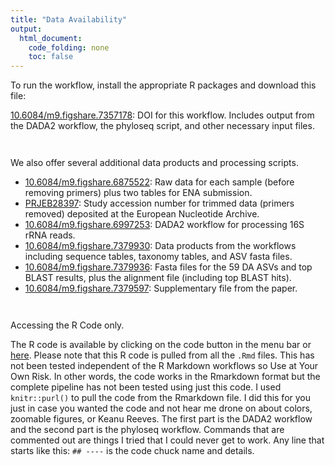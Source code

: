 ```yaml
---
title: "Data Availability"
output:
  html_document:
    code_folding: none
    toc: false
---
```


<p id = "steel">
To run the workflow, install the appropriate R packages and download this file:
</p>

[10.6084/m9.figshare.7357178](https://doi.org/10.6084/m9.figshare.7357178){target="_new"}: DOI for this workflow. Includes output from the DADA2 workflow, the phyloseq script, and other necessary input files.

<div style="padding-top: 1em"></div>

<p id = "steel">
We also offer several additional data products and processing scripts.
</p>


* [10.6084/m9.figshare.6875522](https://doi.org/10.6084/m9.figshare.6875522){target="_new"}: Raw data for each sample (before removing primers) plus two tables for ENA submission.
* [PRJEB28397](https://www.ebi.ac.uk/ena/browser/view/PRJEB28397){target="_new"}: Study accession number for trimmed data (primers removed)  deposited at the European Nucleotide Archive.
* [10.6084/m9.figshare.6997253](https://doi.org/10.6084/m9.figshare.6997253){target="_new"}: DADA2 workflow for processing 16S rRNA reads.
* [10.6084/m9.figshare.7379930](https://doi.org/10.6084/m9.figshare.7379930){target="_new"}: Data products from the workflows including sequence tables, taxonomy tables, and ASV fasta files.
* [10.6084/m9.figshare.7379936](https://doi.org/10.6084/m9.figshare.7379936){target="_new"}: Fasta files for the 59 DA ASVs and top BLAST results, plus the alignment file (including top BLAST hits).
* [10.6084/m9.figshare.7379597](https://doi.org/10.6084/m9.figshare.7379597){target="_new"}: Supplementary file from the paper.

<div style="padding-top: 1em"></div>

<p id = "steel">
Accessing the R Code only.
</p>

The  R code is available by clicking on the code button in the menu bar or [here](raw_code.txt). Please note that this  R code is pulled from all the `.Rmd` files. This has not been tested independent of the R Markdown workflows so <span class="paper">Use at Your Own Risk</span>. In other words, the code works in the Rmarkdown format but the complete pipeline has not been tested using just this code. I used `knitr::purl()` to pull  the code from the Rmarkdown file. I did this for you just in case you wanted the code and not hear me drone on about colors, zoomable figures, or Keanu Reeves. The first part is the DADA2 workflow and the second part is the phyloseq workflow. Commands that are commented out are things I tried that I could never get to work. Any line that starts like this: `## ----` is the code chuck name and details.
